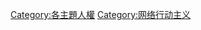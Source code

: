{{Commons category|Digital rights}}
{{main|數位權利}}

[[Category:各主題人權|Category:各主題人權]]
[[Category:网络行动主义|Category:网络行动主义]]